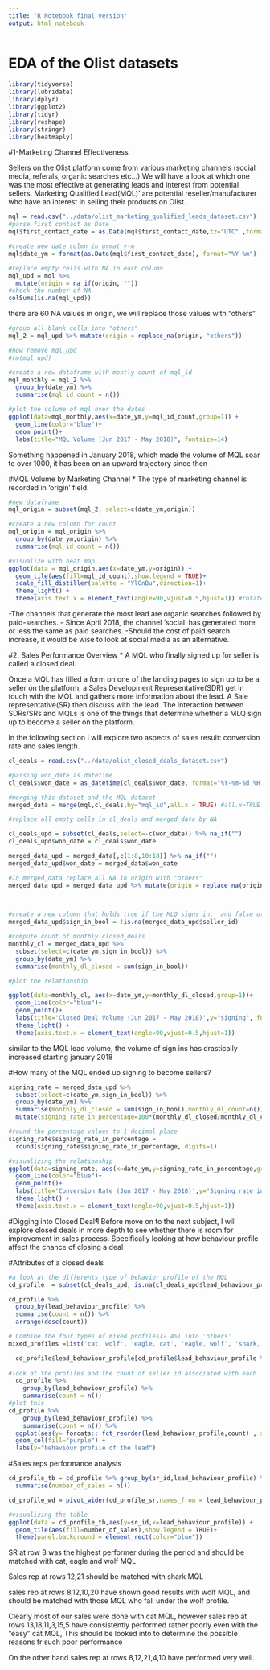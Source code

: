 ---
title: "R Notebook final version"
output: html_notebook
---
# EDA of the Olist datasets
```{r library}
library(tidyverse)
library(lubridate)
library(dplyr)
library(ggplot2)
library(tidyr)
library(reshape)
library(stringr)
library(heatmaply)

```

#1-Marketing Channel Effectiveness

Sellers on the Olist platform come from various marketing channels (social media, referals, organic searches etc…).We will have a look at which one was the most effective at generating leads and interest from potential sellers. Marketing Qualified Lead(MQL)' are potential reseller/manufacturer who have an interest in selling their products on Olist.

```{r datasets import }
mql = read.csv("../data/olist_marketing_qualified_leads_dataset.csv")
#parse first contact as Date
mql$first_contact_date = as.Date(mql$first_contact_date,tz="UTC" ,format="%Y-%m-%d")

#create new date colmn in ormat y-m
mql$date_ym = format(as.Date(mql$first_contact_date), format="%Y-%m")

#replace empty cells with NA in each column
mql_upd = mql %>% 
  mutate(origin = na_if(origin, ""))
#check the number of NA
colSums(is.na(mql_upd))
```

there are 60 NA values in origin, we will replace those values with "others"
```{r}
#group all blank cells into "others"
mql_2 = mql_upd %>% mutate(origin = replace_na(origin, "others"))

#now remove mql_upd
#rm(mql_upd)

#create a new dataframe with montly count of mql_id 
mql_monthly = mql_2 %>% 
  group_by(date_ym) %>%
  summarise(mql_id_count = n())

#plot the volume of mql over the dates
ggplot(data=mql_monthly,aes(x=date_ym,y=mql_id_count,group=1)) +
  geom_line(color="blue")+
  geom_point()+
  labs(title="MQL Volume (Jun 2017 - May 2018)", fontsize=14)

```
Something happened in January 2018, which made the volume of MQL soar to over
1000, it has been on an upward trajectory since then

#MQL Volume by Marketing Channel
* The type of marketing channel is recorded in 'origin' field.
```{r}

#new dataframe
mql_origin = subset(mql_2, select=c(date_ym,origin))

#create a new column for count
mql_origin = mql_origin %>% 
  group_by(date_ym,origin) %>%
  summarise(mql_id_count = n())

#visualize with heat map
ggplot(data = mql_origin,aes(x=date_ym,y=origin)) +
  geom_tile(aes(fill=mql_id_count),show.legend = TRUE)+
  scale_fill_distiller(palette = "YlGnBu",direction=1)+
  theme_light() +
  theme(axis.text.x = element_text(angle=90,vjust=0.5,hjust=1)) #rotate x-axis t

```
-The channels that generate the most lead are organic searches followed by 
paid-searches.
- Since April 2018, the channel 'social' has generated more or less the same as 
paid searches.
-Should the cost of paid search increase, it would be wise to look at social 
media as an alternative.

#2. Sales Performance Overview
* A MQL who finally signed up for seller is called a closed deal.

Once a MQL has filled a form on one of the landing pages to sign up to be a 
seller on the platform, a Sales Development Representative(SDR) get in touch with
the MQL and gathers more information about the lead. 
A Sale representative(SR) then discuss with the lead. The interaction between 
SDRs/SRs and MQLs is one of the things that determine whether a MLQ sign up to 
become a seller on the platform.

In the following section I will explore two aspects of sales result: conversion rate and sales length.
```{r}
cl_deals = read.csv("../data/olist_closed_deals_dataset.csv")

#parsing won_date as datetime
cl_deals$won_date = as_datetime(cl_deals$won_date, format="%Y-%m-%d %H:%M:%S")

#merging this dataset and the MQL dataset
merged_data = merge(mql,cl_deals,by="mql_id",all.x = TRUE) #all.x=TRUE is left.Join()

#replace all empty cells in cl_deals and merged_data by NA

cl_deals_upd = subset(cl_deals,select=-c(won_date)) %>% na_if("")
cl_deals_upd$won_date = cl_deals$won_date

merged_data_upd = merged_data[,c(1:8,10:18)] %>% na_if("")
merged_data_upd$won_date = merged_data$won_date

#In merged_data replace all NA in origin with "others"
merged_data_upd = merged_data_upd %>% mutate(origin = replace_na(origin, "others"))

 
```

```{r}
#create a new column that holds true if the MLQ signs in,  and false otherwise
merged_data_upd$sign_in_bool = !is.na(merged_data_upd$seller_id)

#compute count of monthly closed_deals 
monthly_cl = merged_data_upd %>% 
  subset(select=c(date_ym,sign_in_bool)) %>% 
  group_by(date_ym) %>% 
  summarise(monthly_dl_closed = sum(sign_in_bool))

#plot the relationship

ggplot(data=monthly_cl, aes(x=date_ym,y=monthly_dl_closed,group=1))+
  geom_line(color="blue")+
  geom_point()+
  labs(title='Closed Deal Volume (Jun 2017 - May 2018)',y="signing", fontsize=14)+
  theme_light() +
  theme(axis.text.x = element_text(angle=90,vjust=0.5,hjust=1))
```
similar to the MQL lead volume, the volume of sign ins has drastically increased 
starting january 2018

#How many of the MQL ended up signing to become sellers?
```{r}
signing_rate = merged_data_upd %>% 
  subset(select=c(date_ym,sign_in_bool)) %>% 
  group_by(date_ym) %>% 
  summarise(monthly_dl_closed = sum(sign_in_bool),monthly_dl_count=n()) %>% 
  mutate(signing_rate_in_percentage=100*(monthly_dl_closed/monthly_dl_count))

#round the percentage values to 1 decimal place
signing_rate$signing_rate_in_percentage =
  round(signing_rate$signing_rate_in_percentage, digits=1)

#visualizing the relationship
ggplot(data=signing_rate, aes(x=date_ym,y=signing_rate_in_percentage,group=1))+
  geom_line(color="blue")+
  geom_point()+
  labs(title='Conversion Rate (Jun 2017 - May 2018)',y="Signing rate in %", fontsize=14)+
  theme_light() +
  theme(axis.text.x = element_text(angle=90,vjust=0.5,hjust=1))
```
#Digging into Closed Deal¶
Before move on to the next subject, I will explore closed deals in more depth to see whether there is room for improvement in sales process. Specifically looking at how behaviour profile affect the chance of closing a deal

#Attributes of a closed deals
```{r}
#a look at the differents type of behavior profile of the MQL
cd_profile  = subset(cl_deals_upd, is.na(cl_deals_upd$lead_behaviour_profile) ==FALSE)

cd_profile %>% 
  group_by(lead_behaviour_profile) %>% 
  summarise(count = n()) %>% 
  arrange(desc(count))

# Combine the four types of mixed profiles(2.4%) into 'others'
mixed_profiles =list('cat, wolf', 'eagle, cat', 'eagle, wolf', 'shark, cat', 'shark, wolf')

  cd_profile$lead_behaviour_profile[cd_profile$lead_behaviour_profile %in% mixed_profiles] <- 'other profiles'
  
#look at the profiles and the count of seller id associated with each
  cd_profile %>% 
    group_by(lead_behaviour_profile) %>% 
    summarise(count = n())
#plot this
cd_profile %>% 
    group_by(lead_behaviour_profile) %>% 
    summarise(count = n()) %>% 
  ggplot(aes(y= forcats:: fct_reorder(lead_behaviour_profile,count) , x=count)) +
  geom_col(fill="purple") +
  labs(y="behaviour profile of the lead")
```
#Sales reps performance analysis

```{r}

cd_profile_tb = cd_profile %>% group_by(sr_id,lead_behaviour_profile) %>% 
  summarise(number_of_sales = n())

cd_profile_wd = pivot_wider(cd_profile_sr,names_from = lead_behaviour_profile , values_from = number_of_sales,values_fill = 0)

#visualizing the table
ggplot(data = cd_profile_tb,aes(y=sr_id,x=lead_behaviour_profile)) +
  geom_tile(aes(fill=number_of_sales),show.legend = TRUE)+
  theme(panel.background = element_rect(color="blue"))


```
SR at row 8 was the highest performer during the period and should be matched 
with cat, eagle and wolf MQL

Sales rep at rows 12,21 should be matched with shark MQL

sales rep at rows 8,12,10,20 have shown good results with wolf MQL, and should be matched with those MQL who fall under the wolf profile.

Clearly most of our sales were done with cat MQL, however sales rep at rows 13,18,11,3,15,5 have consistently performed rather poorly even with the "easy" cat 
MQL, This should be looked into to determine the possible reasons fr such poor performance

On the other hand sales rep at rows 8,12,21,4,10 have performed very well.





